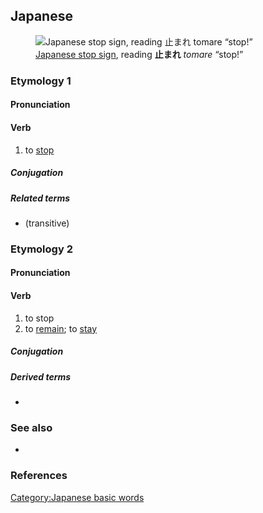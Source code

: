 ==Japanese==
{{ja-kanjitab|と|yomi=k}}
[[File:Japan Stop&Pedestrian Crossing.jpg|thumb|upright|[[w:Road signs in Japan|Japanese stop sign]], reading '''止まれ''' ''tomare'' “stop!”]]

===Etymology 1===

====Pronunciation====
{{ja-pron|とまる|acc=0|acc_ref=SMK2}}

====Verb====
{{ja-verb|とまる|type=1|tr=intrans}}

# to [[stop]]
#: {{ja-usex|'''止まれ'''！[[動く]]な！|'''とまれ'''！うごくな！|'''Stop'''! Don't move!}}
#: {{ja-usex|[[時間]]が'''止まった'''|じかん が '''とまった'''|time '''stopped'''}}

=====Conjugation=====
{{ja-go-ru|とま}}

=====Related terms=====
* {{ja-r|止める|とめる}} (transitive)

===Etymology 2===
{{ja-kanjitab|とど|yomi=k}}
====Pronunciation====
{{ja-pron|とどまる|acc=3|acc_ref=SMK2}}

====Verb====
{{ja-verb|とどまる|type=1|tr=intrans}}

# to stop
# to [[remain]]; to [[stay]]
#: {{ja-usex|[[市場シェア]]は[[約]]%20％に'''とどまっている'''|しじょう シェア は やく% 20％ に '''とどまっている'''|market share has '''stayed''' at approximately 20%}}

=====Conjugation=====
{{ja-go-ru|とどま}}

=====Derived terms=====
{{der-top}}
* {{ja-r|とどまる所を知らない|とどまる ところ を しらない}}
{{der-bottom}}

===See also===
* {{ja-r|止む|やむ}}

===References===
<references/>

[[Category:Japanese basic words]]
